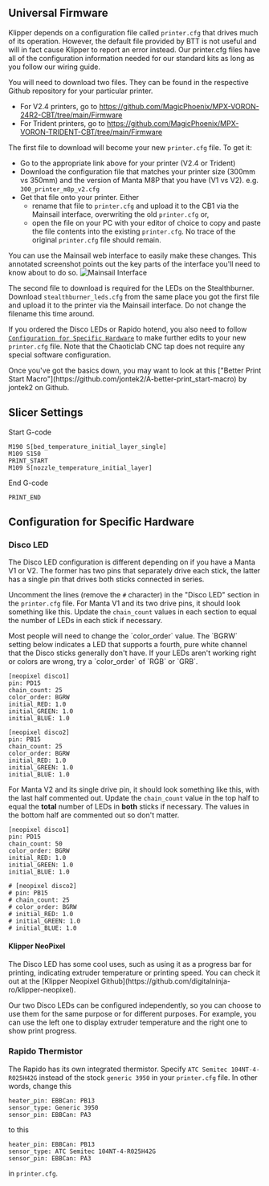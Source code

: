 ##  Universal Firmware 

Klipper depends on a configuration file called `printer.cfg` that drives much of its operation.  However, the default file provided by BTT is not useful and will in fact cause Klipper to report an error instead.  Our printer.cfg files have all of the configuration information needed for our standard kits as long as you follow our wiring guide.

You will need to download two files. They can be found in the respective Github repository for your particular printer.
- For V2.4 printers, go to https://github.com/MagicPhoenix/MPX-VORON-24R2-CBT/tree/main/Firmware
- For Trident printers, go to https://github.com/MagicPhoenix/MPX-VORON-TRIDENT-CBT/tree/main/Firmware

The first file to download will become your new `printer.cfg` file.  To get it:
- Go to the appropriate link above for your printer (V2.4 or Trident)
- Download the configuration file that matches your printer size (300mm vs 350mm) and the version of Manta M8P that you have (V1 vs V2).  e.g. `300_printer_m8p_v2.cfg`
- Get that file onto your printer.  Either
    - rename that file to `printer.cfg` and upload it to the CB1 via the Mainsail interface, overwriting the old `printer.cfg` or,
    - open the file on your PC with your editor of choice to copy and paste the file contents into the existing `printer.cfg`.  No trace of the original `printer.cfg` file should remain.
    
You can use the Mainsail web interface to easily make these changes. This annotated screenshot points out the key parts of the interface you'll need to know about to do so.
![Mainsail Interface](https://img.mpx.wiki/i/2024/01/24/65aff0f1451af.webp)

The second file to download is required for the LEDs on the Stealthburner.  Download `stealthburner_leds.cfg` from the same place you got the first file and upload it to the printer via the Mainsail interface.  Do not change the filename this time around.

If you ordered the Disco LEDs or Rapido hotend, you also need to follow [`Configuration for Specific Hardware`](#configuration-for-specific-hardware) to make further edits to your new `printer.cfg` file.  Note that the Chaoticlab CNC tap does not require any special software configuration.

<Callout type="info">
Once you've got the basics down, you may want to look at this ["Better Print Start Macro"](https://github.com/jontek2/A-better-print_start-macro) by jontek2 on Github.
</Callout>

## Slicer Settings

Start G-code

```
M190 S[bed_temperature_initial_layer_single]
M109 S150
PRINT_START 
M109 S[nozzle_temperature_initial_layer]
```

End G-code

```
PRINT_END
```

## Configuration for Specific Hardware

### Disco LED
<Callout type="info">
The Disco LED configuration is different depending on if you have a Manta V1 or V2.  The former has two pins that separately drive each stick, the latter has a single pin that drives both sticks connected in series.
</Callout>

Uncomment the lines (remove the `#` character) in the "Disco LED" section in the `printer.cfg` file.  For Manta V1 and its two drive pins, it should look something like this.    Update the ```chain_count``` values in each section to equal the number of LEDs in each stick if necessary.

<Callout type="info">
Most people will need to change the `color_order` value.  The `BGRW` setting below indicates a LED that supports a fourth, pure white channel that the Disco sticks generally don't have.  If your LEDs aren't working right or colors are wrong, try a `color_order` of `RGB` or `GRB`.
</Callout>

```
[neopixel disco1]
pin: PD15
chain_count: 25
color_order: BGRW
initial_RED: 1.0
initial_GREEN: 1.0
initial_BLUE: 1.0
 
[neopixel disco2]
pin: PB15
chain_count: 25
color_order: BGRW
initial_RED: 1.0
initial_GREEN: 1.0
initial_BLUE: 1.0
```

For Manta V2 and its single drive pin, it should look something like this, with the last half commented out.  Update the ```chain_count``` value in the top half to equal the **total** number of LEDs in **both** sticks if necessary.  The values in the bottom half are commented out so don't matter.
```
[neopixel disco1]
pin: PD15
chain_count: 50
color_order: BGRW
initial_RED: 1.0
initial_GREEN: 1.0
initial_BLUE: 1.0
 
# [neopixel disco2]
# pin: PB15
# chain_count: 25
# color_order: BGRW
# initial_RED: 1.0
# initial_GREEN: 1.0
# initial_BLUE: 1.0
```

#### Klipper NeoPixel

<Callout type="info">
The Disco LED has some cool uses, such as using it as a progress bar for printing, indicating extruder temperature or printing speed.  You can check it out at the [Klipper Neopixel Github](https://github.com/digitalninja-ro/klipper-neopixel).
</Callout>

Our two Disco LEDs can be configured independently, so you can choose to use them for the same purpose or for different purposes. For example, you can use the left one to display extruder temperature and the right one to show print progress.

### Rapido Thermistor

The Rapido has its own integrated thermistor. Specify `ATC Semitec 104NT-4-R025H42G` instead of the stock `generic 3950` in your `printer.cfg` file.  In other words, change this

```
heater_pin: EBBCan: PB13
sensor_type: Generic 3950
sensor_pin: EBBCan: PA3
```

to this
```
heater_pin: EBBCan: PB13
sensor_type: ATC Semitec 104NT-4-R025H42G
sensor_pin: EBBCan: PA3
```
in `printer.cfg`.
